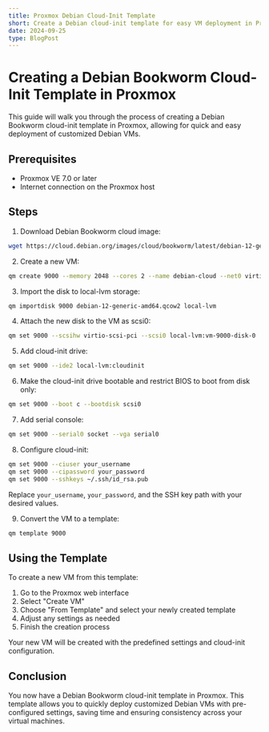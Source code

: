 ```yaml
---
title: Proxmox Debian Cloud-Init Template
short: Create a Debian cloud-init template for easy VM deployment in Proxmox
date: 2024-09-25
type: BlogPost
---
```


# Creating a Debian Bookworm Cloud-Init Template in Proxmox

This guide will walk you through the process of creating a Debian Bookworm cloud-init template in Proxmox, allowing for quick and easy deployment of customized Debian VMs.

## Prerequisites

- Proxmox VE 7.0 or later
- Internet connection on the Proxmox host

## Steps

1. Download Debian Bookworm cloud image:

```bash
wget https://cloud.debian.org/images/cloud/bookworm/latest/debian-12-generic-amd64.qcow2
```

2. Create a new VM:

```bash
qm create 9000 --memory 2048 --cores 2 --name debian-cloud --net0 virtio,bridge=vmbr0
```

3. Import the disk to local-lvm storage:

```bash
qm importdisk 9000 debian-12-generic-amd64.qcow2 local-lvm
```

4. Attach the new disk to the VM as scsi0:

```bash
qm set 9000 --scsihw virtio-scsi-pci --scsi0 local-lvm:vm-9000-disk-0
```

5. Add cloud-init drive:

```bash
qm set 9000 --ide2 local-lvm:cloudinit
```

6. Make the cloud-init drive bootable and restrict BIOS to boot from disk only:

```bash
qm set 9000 --boot c --bootdisk scsi0
```

7. Add serial console:

```bash
qm set 9000 --serial0 socket --vga serial0
```

8. Configure cloud-init:

```bash
qm set 9000 --ciuser your_username
qm set 9000 --cipassword your_password
qm set 9000 --sshkeys ~/.ssh/id_rsa.pub
```

Replace `your_username`, `your_password`, and the SSH key path with your desired values.

9. Convert the VM to a template:

```bash
qm template 9000
```

## Using the Template

To create a new VM from this template:

1. Go to the Proxmox web interface
2. Select "Create VM"
3. Choose "From Template" and select your newly created template
4. Adjust any settings as needed
5. Finish the creation process

Your new VM will be created with the predefined settings and cloud-init configuration.

## Conclusion

You now have a Debian Bookworm cloud-init template in Proxmox. This template allows you to quickly deploy customized Debian VMs with pre-configured settings, saving time and ensuring consistency across your virtual machines.
